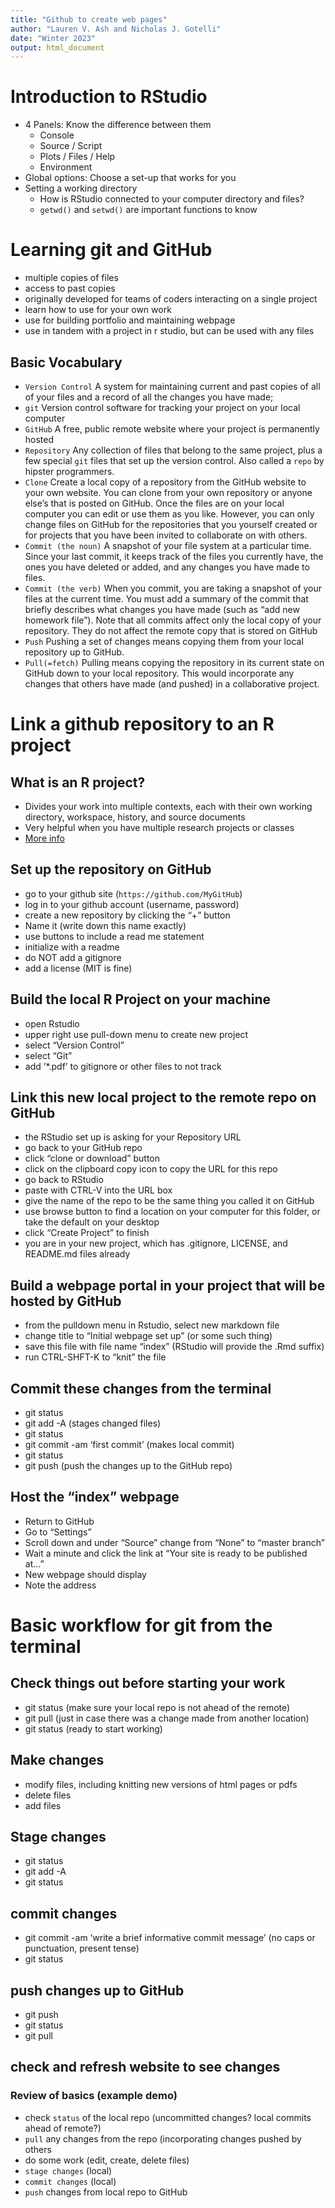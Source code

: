 ```yaml
---
title: "Github to create web pages"
author: "Lauren V. Ash and Nicholas J. Gotelli"
date: "Winter 2023"
output: html_document
---
```


# Introduction to RStudio
- 4 Panels: Know the difference between them
  - Console
  - Source / Script
  - Plots / Files / Help
  - Environment
- Global options: Choose a set-up that works for you  
- Setting a working directory    
  - How is RStudio connected to your computer directory and files?
  - `getwd()` and `setwd()` are important functions to know

# Learning git and GitHub
- multiple copies of files
- access to past copies
- originally developed for teams of coders interacting on a single project
- learn how to use for your own work
- use for building portfolio and maintaining webpage
- use in tandem with a project in r studio, but can be used with any files

## Basic Vocabulary
- `Version Control` A system for maintaining current and past copies of all of your files and a record of all the changes you have made; 
- `git` Version control software for tracking your project on your local computer
- `GitHub` A free, public remote website where your project is permanently hosted
- `Repository` Any collection of files that belong to the same project, plus a few special `git` files that set up the version control. Also called a `repo` by hipster programmers.
- `Clone` Create a local copy of a repository from the GitHub website to your own website. You can clone from your own repository or anyone else's that is posted on GitHub. Once the files are on your local computer you can edit or use them as you like. However, you can only change files on GitHub for the repositories that you yourself created or for projects that you have been invited to collaborate on with others.
- `Commit (the noun)` A snapshot of your file system at a particular time. Since your last commit, it keeps track of the files you currently have, the ones you have deleted or added, and any changes you have made to files.
- `Commit (the verb)` When you commit, you are taking a snapshot of your files at the current time. You must add a summary of the commit that briefly describes what changes you have made (such as "add new homework file"). Note that all commits affect only the local copy of your repository. They do not affect the remote copy that is stored on GitHub
- `Push` Pushing a set of changes means copying them from your local repository up to GitHub.
- `Pull(=fetch)` Pulling means copying the repository in its current state on GitHub down to your local repository. This would incorporate any changes that others have made (and pushed) in a collaborative project.



# Link a github repository to an R project

## What is an R project?  

* Divides your work into multiple contexts, each with their own working directory, workspace, history, and source documents   
* Very helpful when you have multiple research projects or classes  
* [More info](https://support.posit.co/hc/en-us/articles/200526207-Using-RStudio-Projects)  

## Set up the repository on GitHub

* go to your github site (`https://github.com/MyGitHub`)
* log in to your github account (username, password)
* create a new repository by clicking the "+" button
* Name it (write down this name exactly)
* use buttons to include a read me statement
* initialize with a readme
* do NOT add a gitignore
* add a license (MIT is fine)

## Build the local R Project on your machine
* open Rstudio
* upper right use pull-down menu to create new project
* select "Version Control"
* select "Git"
* add '*.pdf' to gitignore or other files to not track

## Link this new local project to the remote repo on GitHub
* the RStudio set up is asking for your Repository URL
* go back to your GitHub repo
* click "clone or download" button
* click on the clipboard copy icon to copy the URL for this repo
* go back to RStudio
* paste with CTRL-V into the URL box
* give the name of the repo to be the same thing you called it on GitHub
* use browse button to find a location on your computer for this folder, or take the default on your desktop
* click "Create Project" to finish
* you are in your new project, which has .gitignore, LICENSE, and README.md files already

## Build a webpage portal in your project that will be hosted by GitHub
* from the pulldown menu in Rstudio, select new markdown file
* change title to "Initial webpage set up" (or some such thing)
* save this file with file name "index" (RStudio will provide the .Rmd suffix)
* run CTRL-SHFT-K to "knit" the file

## Commit these changes from the terminal
* git status
* git add -A (stages changed files)
* git status
* git commit -am 'first commit' (makes local commit)
* git status
* git push (push the changes up to the GitHub repo)

## Host the "index" webpage
* Return to GitHub
* Go to "Settings"
* Scroll down and under "Source" change from "None" to "master branch"
* Wait a minute and click the link at "Your site is ready to be published at..."
* New webpage should display
* Note the address 


# Basic workflow for git from the terminal

## Check things out before starting your work
* git status (make sure your local repo is not ahead of the remote)
* git pull (just in case there was a change made from another location)
* git status  (ready to start working)

## Make changes
* modify files, including knitting new versions of html pages or pdfs
* delete files
* add files

## Stage changes
* git status
* git add -A
* git status

## commit changes
* git commit -am 'write a brief informative commit message' (no caps or punctuation, present tense)
* git status

## push changes up to GitHub
* git push
* git status
* git pull

## check and refresh website to see changes


### Review of basics (example demo)
- check `status` of the local repo (uncommitted changes? local commits ahead of remote?)
- `pull` any changes from the repo (incorporating changes pushed by others
- do some work (edit, create, delete files)
- `stage changes` (local)
- `commit changes` (local)
- `push` changes from local repo to GitHub
